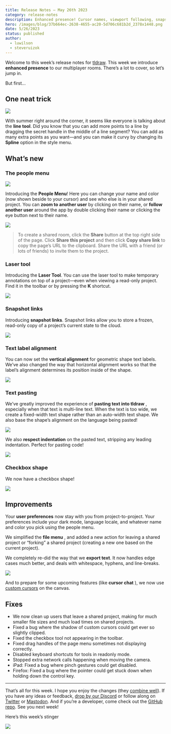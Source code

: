 ```yaml
---
title: Release Notes – May 26th 2023
category: release-notes
description: Enhanced presence! Cursor names, viewport following, snapshot links and a frickin laser (pointer).
hero: /images/blog/37b664ec-2638-4655-ac20-5d706c681b2d_2378x1448.png
date: 5/26/2023
status: published
author:
  - luwilson
  - steveruizok
---
```


Welcome to this week’s release notes for [tldraw](http://tldraw.com/). This week we introduce **enhanced presence** to our multiplayer rooms. There’s a lot to cover, so let’s jump in.

But first…

## One neat trick

![](/images/blog/4d2f3426-c82b-46f6-88f2-dc6674b35ecb_720x406.gif)

With summer right around the corner, it seems like everyone is talking about the **line tool**. Did you know that you can add more points to a line by dragging the secret handle in the middle of a line segment? You can add as many extra points as you want—and you can make it curvy by changing its **Spline** option in the style menu.

## What’s new

### The people menu

![](/images/blog/68f2e90d-7744-4931-be04-cb41b96f6f7b_1734x940.png)

Introducing the **People Menu**! Here you can change your name and color (now shown beside to your cursor) and see who else is in your shared project. You can **zoom to another user** by clicking on their name, or **follow** **another user** around the app by double clicking their name or clicking the eye button next to their name.

![](/images/blog/c2a054d7-1319-468a-8231-a78c25a81685_720x406.gif)

> To create a shared room, click the **Share** button at the top right side of the page. Click **Share this project** and then click **Copy share link** to copy the page’s URL to the clipboard. Share the URL with a friend (or lots of friends) to invite them to the project.

### Laser tool

Introducing the **Laser Tool**. You can use the laser tool to make temporary annotations on top of a project—even when viewing a read-only project. Find it in the toolbar or by pressing the **K** shortcut.

![](/images/blog/3827572f-d0ea-4ec7-875c-852a44011547_720x406.gif)

### Snapshot links

Introducing **snapshot links**. Snapshot links allow you to store a frozen, read-only copy of a project’s current state to the cloud.

![](/images/blog/1db7c935-8a1d-488e-800c-8d9673c826f5_720x406.gif)

### Text label alignment

You can now set the **vertical alignment** for geometric shape text labels. We’ve also changed the way that horizontal alignment works so that the label’s alignment determines its position inside of the shape.

![](/images/blog/8a09f806-4e67-4039-8631-e85681f81911_720x406.gif)

### Text pasting

We’ve greatly improved the experience of **pasting text into tldraw** , especially when that text is multi-line text. When the text is too wide, we create a fixed-width text shape rather than an auto-width text shape. We also base the shape’s alignment on the language being pasted!

![](/images/blog/334c219a-4b7b-45d4-b6af-492d4851bf2a_720x406.gif)

We also **respect indentation** on the pasted text, stripping any leading indentation. Perfect for pasting code!

![](/images/blog/be4333b5-a2d2-4089-9817-36e605d60d02_720x406.gif)

### Checkbox shape

We now have a checkbox shape!

![](/images/blog/73f2cc45-863e-4d11-ab91-31500ad29fbe_720x406.gif)

## Improvements

Your **user preferences** now stay with you from project-to-project. Your preferences include your dark mode, language locale, and whatever name and color you pick using the people menu.

We simplified the **file menu** , and added a new action for leaving a shared project or “forking” a shared project (creating a new one based on the current project).

We completely re-did the way that we **export text**. It now handles edge cases much better, and deals with whitespace, hyphens, and line-breaks.

![](/images/blog/89965707-b8ff-4abd-8423-55222b053691_720x406.gif)

And to prepare for some upcoming features (like **cursor chat** ), we now use [custom cursors](https://twitter.com/tldraw/status/1661038696630476801) on the canvas.

## Fixes

- We now clean up users that leave a shared project, making for much smaller file sizes and much load times on shared projects.
- Fixed a bug where the shadow of custom cursors could get ever so slightly clipped.
- Fixed the checkbox tool not appearing in the toolbar.
- Fixed drag handles of the page menu sometimes not displaying correctly.
- Disabled keyboard shortcuts for tools in readonly mode.
- Stopped extra network calls happening when moving the camera.
- iPad: Fixed a bug where pinch gestures could get disabled.
- Firefox: Fixed a bug where the pointer could get stuck down when holding down the control key.

---

That’s all for this week. I hope you enjoy the changes (they [combine well](https://twitter.com/tldraw/status/1661725272515682306)). If you have any ideas or feedback, [drop by our Discord](https://discord.tldraw.com/?utm_source=blog&utm_medium=announcement&utm_campaign=release-notes) or follow along on [Twitter](https://twitter.com/tldraw) or [Mastodon](https://mastodon.social/@tldraw@mas.to). And if you’re a developer, come check out the [GitHub repo](https://github.com/tldraw/tldraw). See you next week!

Here’s this week’s stinger

![](/images/blog/c1192d33-0002-4b6f-9db0-e37281056f4b_976x536.png)
